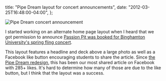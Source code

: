   title: "Pipe Dream layout for concert announcements",
  date: "2012-03-25T16:48:00-04:00",
};

![Pipe Dream concert announcement](./pipe-dream-concert-layout.png)

I started working on an alternate home page layout when I heard that we got permission to announce [Passion Pit was booked for Binghamton University's spring fling concert](http://www.bupipedream.com/news/9130/passion-pit-to-headline-spring-fling/).

This layout features a headline and deck above a large photo as well as a Facebook like button encouraging students to share the article. Since [the Pipe Dream redesign](https://danoc.me/blog/from-college-publisher-to-wordpress/), this has been our most shared article on Facebook with 285+ likes. It's hard to determine how many of those are due to the like button, but I think that the layout was a success.
